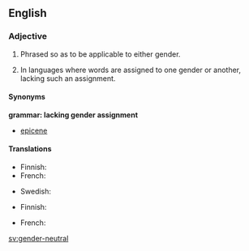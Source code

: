 ==English==

===Adjective===
{{en-adj|pos=[[gender]]-[[neutral]]}}

# Phrased so as to be applicable to either gender.
# {{grammar}} In languages where words are assigned to one gender or another, lacking such an assignment.

====Synonyms====
'''grammar: lacking gender assignment'''
* [[epicene]]

====Translations====
{{trans-top|applicable to either gender}}
* Finnish: {{t-|fi|sukupuolineutraali}}
* French: {{t+|fr|unigenre}}
{{trans-mid}}
* Swedish: {{t+|sv|könsneutral}}
{{trans-bottom}}

{{trans-top|grammar: lacking gender assignment}}
* Finnish: {{t-|fi|suvuton}}
{{trans-mid}}
* French: {{t+|fr|épicène}}
{{trans-bottom}}

[[sv:gender-neutral]]